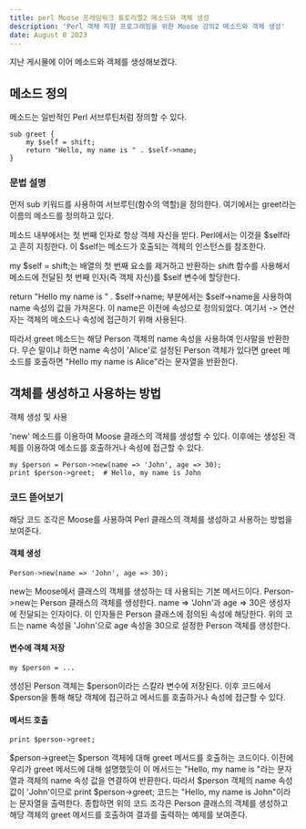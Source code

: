 ```yaml
---
title: perl Moose 프레임워크 튜토리얼2 메소드와 객체 생성 
description: 'Perl 객체 지향 프로그래밍을 위한 Moose 강의2 메소드와 객체 생성'
date: August 8 2023
---
```


지난 게시물에 이어 메소드와 객체를 생성해보겠다.

## 메소드 정의

메소드는 일반적인 Perl 서브루틴처럼 정의할 수 있다.

```
sub greet {
    my $self = shift;
    return "Hello, my name is " . $self->name;
}
```

### 문법 설명

먼저 sub 키워드를 사용하여 서브루틴(함수의 역할)을 정의한다.
여기에서는 greet라는 이름의 메소드를 정의하고 있다.

메소드 내부에서는 첫 번째 인자로 항상 객체 자신을 받다.
Perl에서는 이것을 $self라고 흔히 지칭한다.
이 $self는 메소드가 호출되는 객체의 인스턴스를 참조한다.

my $self = shift;는 배열의 첫 번째 요소를 제거하고 반환하는 shift 함수를 사용해서
메소드에 전달된 첫 번째 인자(즉 객체 자신)를 $self 변수에 할당한다.

return "Hello my name is " . $self->name; 부분에서는 $self->name을 사용하여 name 속성의 값을 가져온다.
이 name은 이전에 속성으로 정의되었다. 여기서 -> 연산자는 객체의 메소드나 속성에 접근하기 위해 사용된다.

따라서 greet 메소드는 해당 Person 객체의 name 속성을 사용하여 인사말을 반환한다.
무슨 말이냐 하면 name 속성이 'Alice'로 설정된 Person 객체가 있다면 greet 메소드를 호출하면 "Hello my name is Alice"라는 문자열을 반환한다.

## 객체를 생성하고 사용하는 방법

객체 생성 및 사용

'new' 메소드를 이용하여 Moose 클래스의 객체를 생성할 수 있다.
이후에는 생성된 객체를 이용하여 메소드를 호출하거나 속성에 접근할 수 있다.

```
my $person = Person->new(name => 'John', age => 30);
print $person->greet;  # Hello, my name is John
```

### 코드 뜯어보기

해당 코드 조각은 Moose를 사용하여 Perl 클래스의 객체를 생성하고 사용하는 방법을 보여준다.

#### 객체 생성

```
Person->new(name => 'John', age => 30);
```

new는 Moose에서 클래스의 객체를 생성하는 데 사용되는 기본 메서드이다.
Person->new는 Person 클래스의 객체를 생성한다.
name => 'John'과 age => 30은 생성자에 전달되는 인자이다. 이 인자들은 Person 클래스에 정의된 속성에 해당한다.
위의 코드는 name 속성을 'John'으로 age 속성을 30으로 설정한 Person 객체를 생성한다.

#### 변수에 객체 저장

```
my $person = ...
```

생성된 Person 객체는 $person이라는 스칼라 변수에 저장된다.
이후 코드에서 $person을 통해 해당 객체에 접근하고 메서드를 호출하거나 속성에 접근할 수 있다.

#### 메서드 호출

```
print $person->greet;
```

$person->greet는 $person 객체에 대해 greet 메서드를 호출하는 코드이다.
이전에 우리가 greet 메서드에 대해 설명했듯이 이 메서드는 "Hello, my name is "라는 문자열과 객체의 name 속성 값을 연결하여 반환한다.
따라서 $person 객체의 name 속성 값이 'John'이므로 print $person->greet; 코드는 "Hello, my name is John"이라는 문자열을 출력한다.
종합하면 위의 코드 조각은 Person 클래스의 객체를 생성하고 해당 객체의 greet 메서드를 호출하여 결과를 출력하는 예제를 보여준다.
